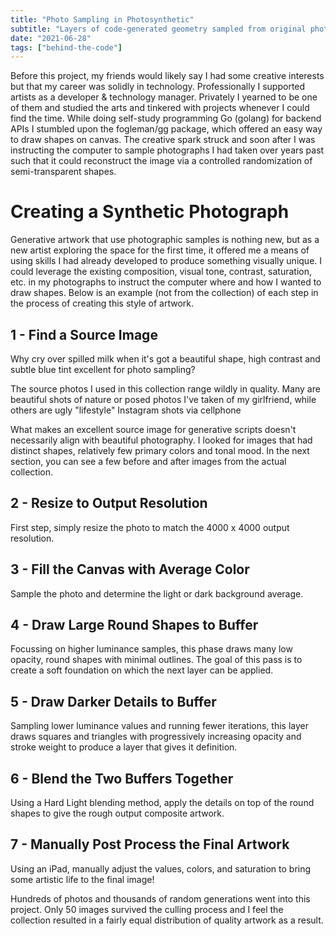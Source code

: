 ```yaml
---
title: "Photo Sampling in Photosynthetic"
subtitle: "Layers of code-generated geometry sampled from original photographs to create dream-like worlds."
date: "2021-06-28"
tags: ["behind-the-code"]
---
```


Before this project, my friends would likely say I had some creative interests but that my career was solidly in technology. Professionally I supported artists as a developer & technology manager. Privately I yearned to be one of them and studied the arts and tinkered with projects whenever I could find the time. While doing self-study programming Go (golang) for backend APIs I stumbled upon the fogleman/gg package, which offered an easy way to draw shapes on canvas. The creative spark struck and soon after I was instructing the computer to sample photographs I had taken over years past such that it could reconstruct the image via a controlled randomization of semi-transparent shapes.

<ImageEmbed src="photosynthetic-collage.jpg" alt="Photosynthetic Collage" width={1572} height={1060} priority="true" />

# Creating a Synthetic Photograph

Generative artwork that use photographic samples is nothing new, but as a new artist exploring the space for the first time, it offered me a means of using skills I had already developed to produce something visually unique. I could leverage the existing composition, visual tone, contrast, saturation, etc. in my photographs to instruct the computer where and how I wanted to draw shapes. Below is an example (not from the collection) of each step in the process of creating this style of artwork.

## 1 - Find a Source Image

Why cry over spilled milk when it's got a beautiful shape, high contrast and subtle blue tint excellent for photo sampling?

The source photos I used in this collection range wildly in quality. Many are beautiful shots of nature or posed photos I've taken of my girlfriend, while others are ugly "lifestyle" Instagram shots via cellphone

<ImageEmbed src="photosynthetic-1-source.jpg" alt="Photosynthetic Step 1" width={288} height={512} priority="true" />

What makes an excellent source image for generative scripts doesn't necessarily align with beautiful photography. I looked for images that had distinct shapes, relatively few primary colors and tonal mood. In the next section, you can see a few before and after images from the actual collection.

## 2 - Resize to Output Resolution

First step, simply resize the photo to match the 4000 x 4000 output resolution.

<ImageEmbed src="photosynthetic-2-resize.jpg" alt="Photosynthetic Step 2" width={384} height={384} />

## 3 - Fill the Canvas with Average Color

Sample the photo and determine the light or dark background average.

<ImageEmbed src="photosynthetic-3-fill.jpg" alt="Photosynthetic Step 3" width={384} height={384} />

## 4 - Draw Large Round Shapes to Buffer

Focussing on higher luminance samples, this phase draws many low opacity, round shapes with minimal outlines. The goal of this pass is to create a soft foundation on which the next layer can be applied.

<ImageEmbed src="photosynthetic-4-round.jpg" alt="Photosynthetic Step 4" width={512} height={512} />

## 5 - Draw Darker Details to Buffer

Sampling lower luminance values and running fewer iterations, this layer draws squares and triangles with progressively increasing opacity and stroke weight to produce a layer that gives it definition.

<ImageEmbed src="photosynthetic-5-dark.jpg" alt="Photosynthetic Step 5" width={512} height={512} />

## 6 - Blend the Two Buffers Together

Using a Hard Light blending method, apply the details on top of the round shapes to give the rough output composite artwork.

<ImageEmbed src="photosynthetic-6-blend.jpg" alt="Photosynthetic Step 6" width={1024} height={1024} mode="inset" />

## 7 - Manually Post Process the Final Artwork

Using an iPad, manually adjust the values, colors, and saturation to bring some artistic life to the final image!

<ImageEmbed
    src="photosynthetic-7-post-process.jpg"
    alt="Photosynthetic Step 7"
    width={1024}
    height={1024}
    mode="inset"
/>

Hundreds of photos and thousands of random generations went into this project. Only 50 images survived the culling process and I feel the collection resulted in a fairly equal distribution of quality artwork as a result.
